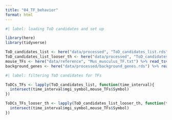```yaml
---
title: "04_TF_behavior"
format: html
---
```


```r
#| label: loading ToD candidates and set up

library(here)
library(tidyverse)

ToD_candidates_list <- here("data/processed", "ToD_candidates_list.rds") %>% readRDS()
ToD_candidates_list_looser_th <- here("data/processed", "ToD_candidates_list_looser_th.rds") %>% readRDS()
mouse_TFs <- here("data/reference", "Mus_musculus_TF.txt") %>% read_tsv()
background_genes <- here("data/processed/background_genes.rds") %>% readRDS()
```




```r
#| label: filtering ToD candidates for TFs

ToDCs_TFs <- lapply(ToD_candidates_list, function(time_interval){
  intersect(time_interval$mgi_symbol,mouse_TFs$Symbol)
}) 

ToDCs_TFs_looser_th <- lapply(ToD_candidates_list_looser_th, function(time_interval){
  intersect(time_interval$mgi_symbol,mouse_TFs$Symbol)
}) 
```


